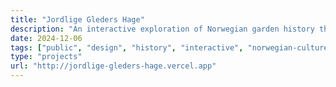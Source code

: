 ```yaml
---
title: "Jordlige Gleders Hage"
description: "An interactive exploration of Norwegian garden history through digital storytelling and generative art."
date: 2024-12-06
tags: ["public", "design", "history", "interactive", "norwegian-culture", "advent-of-code"]
type: "projects"
url: "http://jordlige-gleders-hage.vercel.app"
---
```


<ResponsiveIframe 
  src="http://jordlige-gleders-hage.vercel.app/iframe" 
  title="Jordlige Gleders Hage - Interactive Garden Experience" 
  aspectRatio="16/9"
/>
